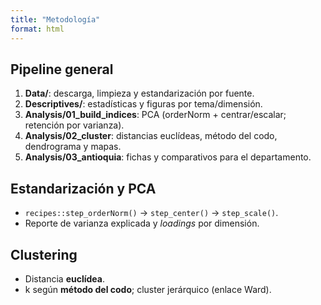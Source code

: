 ```yaml
---
title: "Metodología"
format: html
---
```


## Pipeline general

1. **Data/**: descarga, limpieza y estandarización por fuente.
2. **Descriptives/**: estadísticas y figuras por tema/dimensión.
3. **Analysis/01_build_indices**: PCA (orderNorm + centrar/escalar; retención por varianza).
4. **Analysis/02_cluster**: distancias euclídeas, método del codo, dendrograma y mapas.
5. **Analysis/03_antioquia**: fichas y comparativos para el departamento.

## Estandarización y PCA

- `recipes::step_orderNorm()` → `step_center()` → `step_scale()`.
- Reporte de varianza explicada y *loadings* por dimensión.

## Clustering

- Distancia **euclídea**.
- k según **método del codo**; cluster jerárquico (enlace Ward).
